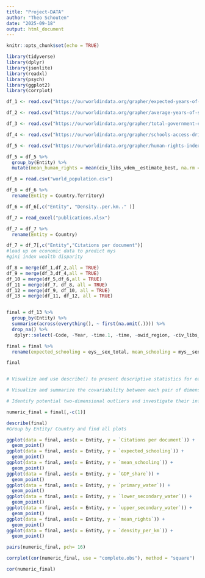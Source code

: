 ```yaml
---
title: "Project-DATA"
author: "Theo Schouten"
date: "2025-09-18"
output: html_document
---
```


```r
knitr::opts_chunk$set(echo = TRUE)
```


```r
library(tidyverse)
library(dplyr)
library(jsonlite)
library(readxl)
library(psych)   
library(ggplot2)
library(corrplot)

df_1 <- read.csv("https://ourworldindata.org/grapher/expected-years-of-schooling.csv?v=1&csvType=filtered&useColumnShortNames=true&mapSelect=CHN~NOR~SWE~FIN~CAN~USA~RUS~DEU~NLD~DNK~IRL~ISL~GBR~ESP~FRA~ITA~MEX~IND~BFA~MLI~DZA~TCD~ZAF~RWA~COD~PRY~BRA~PER~COL~AUS~NZL~PNG~PAK&overlay=download-data")

df_2 <- read.csv("https://ourworldindata.org/grapher/average-years-of-schooling.csv?v=1&csvType=filtered&useColumnShortNames=true&mapSelect=CAN~USA~MEX~RUS~CHN~GBR~IRL~ISL~AND~ESP~FRA~DEU~DNK~NLD~ITA~BFA~RWA~COD~ZAF~SOM~TCD~DZA~MLI~AUS~PNG~NZL~BRA~PER~COL~NOR~FIN~SWE&overlay=download-data")

df_3 <- read.csv("https://ourworldindata.org/grapher/total-government-expenditure-on-education-gdp.csv?v=1&csvType=filtered&useColumnShortNames=true&mapSelect=CAN~USA&overlay=download-data")

df_4 <- read.csv("https://ourworldindata.org/grapher/schools-access-drinking-water.csv?v=1&csvType=full&useColumnShortNames=true")

df_5 <- read.csv("https://ourworldindata.org/grapher/human-rights-index-vdem.csv?v=1&csvType=full&useColumnShortNames=true")

df_5 = df_5 %>%
  group_by(Entity) %>%
  mutate(mean_human_rights = mean(civ_libs_vdem__estimate_best, na.rm = TRUE))

df_6 = read.csv("world_population.csv")

df_6 = df_6 %>%
  rename(Entity = Country.Territory) 

df_6 = df_6[,c("Entity", "Density..per.km.." )]

df_7 = read_excel("publications.xlsx")

df_7 = df_7 %>%
  rename(Entity = Country) 

df_7 = df_7[,c("Entity","Citations per document")]
#load up on economic data to predict mys
#gini index wealth disparity

df_8 = merge(df_1,df_2,all = TRUE)
df_9 = merge(df_3,df_4,all = TRUE)
df_10 = merge(df_5,df_6,all = TRUE)
df_11 = merge(df_7, df_8, all = TRUE)
df_12 = merge(df_9, df_10, all = TRUE)
df_13 = merge(df_11, df_12, all = TRUE)


final = df_13 %>%
  group_by(Entity) %>%
  summarise(across(everything(), ~ first(na.omit(.)))) %>%
  drop_na() %>%
   dplyr::select(-Code, -Year, -time.1, -time, -owid_region, -civ_libs_vdem__estimate_best)

final = final %>%
  rename(expected_schooling = eys__sex_total, mean_schooling = mys__sex_total, GDP_share = combined_expenditure_share_gdp, primary_water = X_4_a_1__se_acs_h2o__primary, upper_secondary_water = X_4_a_1__se_acs_h2o__upper_secondary, lower_secondary_water = X_4_a_1__se_acs_h2o__lower_secondary, mean_rights = mean_human_rights, density_per_km = Density..per.km..)

final


# Visualize and use describe() to present descriptive statistics for each dimension

# Visualize and summarize the covariability between each pair of dimensions

# Identify potential two-dimensional outliers and investigate their influence
```

```r
numeric_final = final[,-c(1)]

describe(final)
#Group by Entity/ Country and find all plots

ggplot(data = final, aes(x = Entity, y = `Citations per document`)) +
  geom_point() 
ggplot(data = final, aes(x = Entity, y = `expected_schooling`)) +
  geom_point() 
ggplot(data = final, aes(x = Entity, y = `mean_schooling`)) +
  geom_point() 
ggplot(data = final, aes(x = Entity, y = `GDP_share`)) +
  geom_point() 
ggplot(data = final, aes(x = Entity, y = `primary_water`)) +
  geom_point() 
ggplot(data = final, aes(x = Entity, y = `lower_secondary_water`)) +
  geom_point() 
ggplot(data = final, aes(x = Entity, y = `upper_secondary_water`)) +
  geom_point() 
ggplot(data = final, aes(x = Entity, y = `mean_rights`)) +
  geom_point() 
ggplot(data = final, aes(x = Entity, y = `density_per_km`)) +
  geom_point() 
```

```r

pairs(numeric_final, pch= 16)

corrplot(cor(numeric_final, use = "complete.obs"), method = "square")

cor(numeric_final)

```

```r




```





